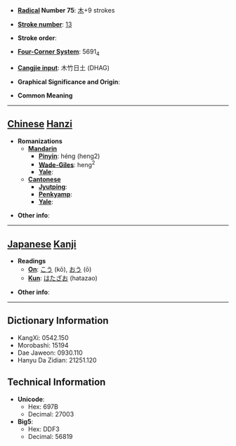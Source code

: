 * '''[[Wiktionary:Chinese radical index| Radical]] Number 75''': [[Wiktionary:Chinese radical index 木|木]]+9 strokes

* '''[[Wiktionary:Chinese total strokes index|Stroke number]]''': [[Wiktionary:Chinese total strokes index 13|13]]

* '''Stroke order''': 

* '''[[Wiktionary:Chinese four corner index|Four-Corner System]]''': 5691<sub>4</sub>

* '''[[Wiktionary:Chinese Cangjie index|Cangjie input]]''': 木竹日土 (DHAG)

* '''Graphical Significance and Origin''': 

* '''Common Meaning'''

----

== [[Chinese]] [[Hanzi]] ==

* '''Romanizations'''
** '''[[Mandarin]]'''
*** '''[[Pinyin]]''': héng (heng2)
*** '''[[Wade-Giles]]''': heng<sup>2</sup>
*** '''[[Yale]]''': 
** '''[[Cantonese]]'''
*** '''[[Jyutping]]''':
*** '''[[Penkyamp]]''': 
*** '''[[Yale]]''': 

* '''Other info''': 

----

== [[Japanese]] [[Kanji]] ==

* '''Readings'''
** '''[[On]]''': [[こう]] (kō), [[おう]] (ō)
** '''[[Kun]]''': [[はたざお]] (hatazao)

* '''Other info''':  

----

== Dictionary Information ==

* KangXi: 0542.150
* Morobashi: 15194
* Dae Jaweon: 0930.110
* Hanyu Da Zidian: 21251.120

== Technical Information ==

* '''Unicode''':
** Hex: 697B
** Decimal: 27003
* '''Big5''':
** Hex: DDF3
** Decimal: 56819